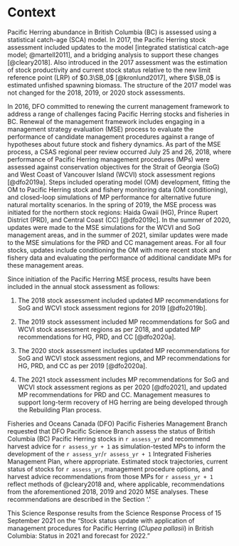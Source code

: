 # Context

Pacific Herring abundance in British Columbia (BC) is assessed using
a statistical catch-age (SCA) model.
In 2017, the Pacific Herring stock assessment included updates to the model
[integrated statistical catch-age model; @martell2011],
and a bridging analysis to support these changes [@cleary2018].
Also introduced in the 2017 assessment was
the estimation of stock productivity and current stock status
relative to the new limit reference point (LRP) of $0.3\SB_0$ [@kronlund2017],
where $\SB_0$ is estimated unfished spawning biomass.
The structure of the 2017 model was not changed for the
2018, 2019, or 2020 stock assessments.
<!-- In 2020 an update was made to the forecasting model.
Historically the model has used the estimated terminal year recruits when projecting the model one year ahead.
The change was made to use average recruitment generated from a normal distribution. -->

In 2016, DFO committed to renewing the current management framework
to address a range of challenges facing Pacific Herring stocks and fisheries in BC.
Renewal of the management framework includes engaging in
a management strategy evaluation (MSE) process to evaluate
the performance of candidate management procedures against
a range of hypotheses about future stock and fishery dynamics.
As part of the MSE process,
a CSAS regional peer review occurred July 25 and 26, 2018,
where performance of Pacific Herring management procedures (MPs) were assessed
against conservation objectives for the Strait of Georgia (SoG) and West Coast of Vancouver Island (WCVI) stock assessment regions [@dfo2019a].
Steps included operating model (OM) development,
fitting the OM to Pacific Herring stock and fishery monitoring data (OM conditioning), and
closed-loop simulations of MP performance for alternative future natural mortality scenarios.
In the spring of 2019, the MSE process was initiated for the northern stock regions:
Haida Gwaii (HG), Prince Rupert District (PRD), and Central Coast (CC) [@dfo2019c]. 
In the summer of 2020, updates were made to the MSE simulations for the WCVI and SoG management areas,
and in the summer of 2021,
similar updates were made to the MSE simulations for the PRD and CC management areas.
For all four stocks, updates include
conditioning the OM with more recent stock and fishery data and
evaluating the performance of additional candidate MPs for these management areas.

Since initiation of the Pacific Herring MSE process,
results have been included in the annual stock assessment as follows:

1. The 2018 stock assessment included updated MP recommendations
for SoG and WCVI stock assessment regions for 2019 [@dfo2019b].

1. The 2019 stock assessment included MP recommendations
for SoG and WCVI stock assessment regions as per 2018, and
updated MP recommendations for HG, PRD, and CC [@dfo2020a].

1. The 2020 stock assessment includes updated MP recommendations
for SoG and WCVI stock assessment regions, and
MP recommendations for HG, PRD, and CC as per 2019 [@dfo2020a].  

1. The 2021 stock assessment includes MP recommendations
for SoG and WCVI stock assessment regions as per 2020 [@dfo2021], and
updated MP recommendations for PRD and CC.
<!-- TODO: JC to check the following text (2 lines re HG rebuilding) -->
Management measures to support long-term recovery of HG herring
are being developed through the Rebuilding Plan process.

Fisheries and Oceans Canada (DFO) Pacific Fisheries Management Branch requested
that DFO Pacific Science Branch assess the status of
British Columbia (BC) Pacific Herring stocks in `r assess_yr` and
recommend harvest advice for `r assess_yr + 1`
as simulation-tested MPs to inform the development of the
`r assess_yr`/`r assess_yr + 1` Integrated Fisheries Management Plan,
where appropriate.
Estimated stock trajectories,
current status of stocks for `r assess_yr`,
management procedure options, and
harvest advice recommendations from those MPs for `r assess_yr + 1`
reflect methods of @cleary2018 and,
where applicable,
recommendations from the aforementioned 2018, 2019 and 2020 MSE analyses.
These recommendations are described in the Section '\nameref{sec:harv-opts}.'

<!--  Mandatory last paragraph in this section -->
This Science Response results from the Science Response Process of
15 September 2021 on the
"Stock status update with application of management procedures for Pacific Herring
(*Clupea pallasii*) in British Columbia: Status in 2021 and forecast for 2022."
